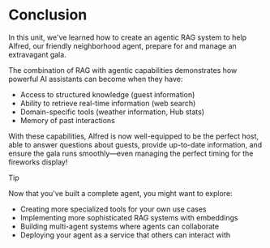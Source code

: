 # Conclusion

In this unit, we've learned how to create an agentic RAG system to help Alfred, our friendly neighborhood agent, prepare for and manage an extravagant gala.

The combination of RAG with agentic capabilities demonstrates how powerful AI assistants can become when they have:
- Access to structured knowledge (guest information)
- Ability to retrieve real-time information (web search)
- Domain-specific tools (weather information, Hub stats)
- Memory of past interactions

With these capabilities, Alfred is now well-equipped to be the perfect host, able to answer questions about guests, provide up-to-date information, and ensure the gala runs smoothly—even managing the perfect timing for the fireworks display!

> [!TIP]
> Now that you've built a complete agent, you might want to explore:
>
> - Creating more specialized tools for your own use cases
> - Implementing more sophisticated RAG systems with embeddings
> - Building multi-agent systems where agents can collaborate
> - Deploying your agent as a service that others can interact with

